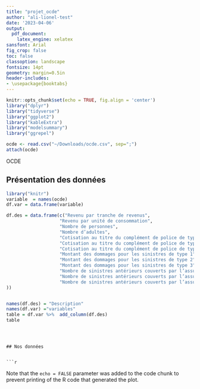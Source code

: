```yaml
---
title: "projet_ocde"
author: "ali-lionel-test"
date: '2023-04-06'
output: 
  pdf_document:
    latex_engine: xelatex
sansfont: Arial
fig_crop: false
toc: false
classoption: landscape
fontsize: 14pt
geometry: margin=0.5in
header-includes:
- \usepackage{booktabs}
---
```


```r
knitr::opts_chunk$set(echo = TRUE, fig.align = 'center')
library("dplyr")
library("tidyverse")
library("ggplot2")
library("kableExtra")
library("modelsummary")
library("ggrepel")
```

```r
ocde <- read.csv("~/Downloads/ocde.csv", sep=";")
attach(ocde)

```
<div align="center"> OCDE  </div> 
## Présentation des données
```r
library("knitr")
variable  = names(ocde)
df.var = data.frame(variable)  

df.des = data.frame(c("Revenu par tranche de revenus",
                    "Revenu par unité de consommation",
                    "Nombre de personnes",
                    "Nombre d’adultes",
                    "Cotisation au titre du complément de police de type 1",
                    "Cotisation au titre du complément de police de type 2",
                    "Cotisation au titre du complément de police de type 3",
                    "Montant des dommages pour les sinistres de type 1",
                    "Montant des dommages pour les sinistres de type 2",
                    "Montant des dommages pour les sinistres de type 3",
                    "Nombre de sinistres antérieurs couverts par l’assurance",
                    "Nombre de sinistres antérieurs couverts par l’assurance",
                    "Nombre de sinistres antérieurs couverts par l’assurance"
))


names(df.des) = "Description"
names(df.var) ="variables"
table = df.var %>%  add_column(df.des)
table



```


```


## Nos données 


```r

```

Note that the `echo = FALSE` parameter was added to the code chunk to prevent printing of the R code that generated the plot.
